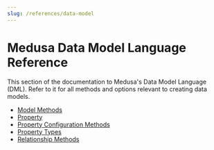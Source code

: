 ```yaml
---
slug: /references/data-model
---
```



# Medusa Data Model Language Reference

This section of the documentation to Medusa's Data Model Language (DML). Refer to it for all methods and options relevant to creating data models.

- [Model Methods](../../dml/dml.Model_Methods/page.mdx)
- [Property](../../dml/dml.Property/page.mdx)
- [Property Configuration Methods](../../dml/dml.Property_Configuration_Methods/page.mdx)
- [Property Types](../../dml/dml.Property_Types/page.mdx)
- [Relationship Methods](../../dml/dml.Relationship_Methods/page.mdx)
